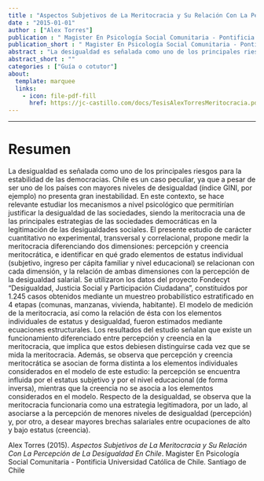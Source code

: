 ```yaml
---
title : "Aspectos Subjetivos de La Meritocracia y Su Relación Con La Percepción de La Desigualdad En Chile"
date : "2015-01-01"
author : ["Alex Torres"]
publication : " Magister En Psicología Social Comunitaria - Pontificia Universidad Católica de Chile. Santiago de Chile"
publication_short : " Magister En Psicología Social Comunitaria - Pontificia Universidad Católica de Chile. Santiago de Chile"
abstract : "La desigualdad es señalada como uno de los principales riesgos para la estabilidad de las democracias. Chile es un caso peculiar, ya que a pesar de ser uno de los países con mayores niveles de desigualdad (índice GINI, por ejemplo) no presenta gran inestabilidad. En este contexto, se hace relevante estudiar los mecanismos a nivel psicológico que permitirían justificar la desigualdad de las sociedades, siendo la meritocracia una de las principales estrategias de las sociedades democráticas en la legitimación de las desigualdades sociales. El presente estudio de carácter cuantitativo no experimental, transversal y correlacional, propone medir la meritocracia diferenciando dos dimensiones: percepción y creencia meritocrática, e identificar en qué grado elementos de estatus individual (subjetivo, ingreso per cápita familiar y nivel educacional) se relacionan con cada dimensión, y la relación de ambas dimensiones con la percepción de la desigualdad salarial. Se utilizaron los datos del proyecto Fondecyt “Desigualdad, Justicia Social y Participación Ciudadana”, constituidos por 1.245 casos obtenidos mediante un muestreo probabilístico estratificado en 4 etapas (comunas, manzanas, vivienda, habitante). El modelo de medición de la meritocracia, así como la relación de ésta con los elementos individuales de estatus y desigualdad, fueron estimados mediante ecuaciones estructurales. Los resultados del estudio señalan que existe un funcionamiento diferenciado entre percepción y creencia en la meritocracia, que implica que estos debiesen distinguirse cada vez que se mida la meritocracia. Además, se observa que percepción y creencia meritocrática se asocian de forma distinta a los elementos individuales considerados en el modelo de este estudio: la percepción se encuentra influida por el estatus subjetivo y por el nivel educacional (de forma inversa), mientras que la creencia no se asocia a los elementos considerados en el modelo. Respecto de la desigualdad, se observa que la meritocracia funcionaria como una estrategia legitimadora, por un lado, al asociarse a la percepción de menores niveles de desigualdad (percepción) y, por otro, a desear mayores brechas salariales entre ocupaciones de alto y bajo estatus (creencia)."
abstract_short : ""
categories : ["Guía o cotutor"]
about:
  template: marquee
  links:
    - icon: file-pdf-fill
      href: https://jc-castillo.com/docs/TesisAlexTorresMeritocracia.pdf
---
```

---

# Resumen
La desigualdad es señalada como uno de los principales riesgos para la
estabilidad de las democracias. Chile es un caso peculiar, ya que a pesar de ser uno de
los países con mayores niveles de desigualdad (índice GINI, por ejemplo) no presenta
gran inestabilidad. En este contexto, se hace relevante estudiar los mecanismos a nivel
psicológico que permitirían justificar la desigualdad de las sociedades, siendo la
meritocracia una de las principales estrategias de las sociedades democráticas en la
legitimación de las desigualdades sociales.
El presente estudio de carácter cuantitativo no experimental, transversal y
correlacional, propone medir la meritocracia diferenciando dos dimensiones: percepción
y creencia meritocrática, e identificar en qué grado elementos de estatus individual
(subjetivo, ingreso per cápita familiar y nivel educacional) se relacionan con cada
dimensión, y la relación de ambas dimensiones con la percepción de la desigualdad
salarial. Se utilizaron los datos del proyecto Fondecyt “Desigualdad, Justicia Social y
Participación Ciudadana”, constituidos por 1.245 casos obtenidos mediante un muestreo
probabilístico estratificado en 4 etapas (comunas, manzanas, vivienda, habitante). El
modelo de medición de la meritocracia, así como la relación de ésta con los elementos
individuales de estatus y desigualdad, fueron estimados mediante ecuaciones
estructurales.
Los resultados del estudio señalan que existe un funcionamiento diferenciado
entre percepción y creencia en la meritocracia, que implica que estos debiesen
distinguirse cada vez que se mida la meritocracia. Además, se observa que percepción y
creencia meritocrática se asocian de forma distinta a los elementos individuales
considerados en el modelo de este estudio: la percepción se encuentra influida por el
estatus subjetivo y por el nivel educacional (de forma inversa), mientras que la creencia
no se asocia a los elementos considerados en el modelo. Respecto de la desigualdad, se
observa que la meritocracia funcionaria como una estrategia legitimadora, por un lado,
al asociarse a la percepción de menores niveles de desigualdad (percepción) y, por otro,
a desear mayores brechas salariales entre ocupaciones de alto y bajo estatus (creencia).


::: {.callout-note title="How to cite this work"}

Alex Torres (2015). *Aspectos Subjetivos de La Meritocracia y Su Relación Con La Percepción de La Desigualdad En Chile*.  Magister En Psicología Social Comunitaria - Pontificia Universidad Católica de Chile. Santiago de Chile

:::

